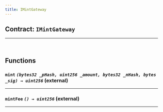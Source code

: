 ```yaml
---
title: IMintGateway
---
```



<DocTag type={DocType.Reference} />

## Contract: `IMintGateway`






<hr />




<br />

## Functions

### **`mint`** *`(bytes32 _pHash, uint256 _amount, bytes32 _nHash, bytes _sig) → uint256`* (external)







<hr />

### **`mintFee`** *`() → uint256`* (external)







<hr />


